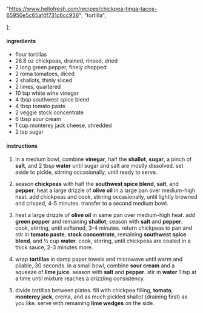   "https://www.hellofresh.com/recipes/chickpea-tinga-tacos-65950e5c65af4f731c6cc936";
  "tortilla",

];

#### ingredients

- flour tortillas
- 26.8 oz chickpeas, drained, rinsed, dried
- 2 long green pepper, finely chopped
- 2 roma tomatoes, diced
- 2 shallots, thinly sliced
- 2 limes, quartered
- 10 tsp white wine vinegar
- 4 tbsp southwest spice blend
- 4 tbsp tomato paste
- 2 veggie stock concentrate
- 6 tbsp sour cream
- 1 cup monterey jack cheese, shredded
- 2 tsp sugar

#### instructions

1. in a medium bowl, combine **vinegar**, half the **shallot**, **sugar**, a pinch of **salt**, and 2 tbsp **water** until sugar and salt are mostly dissolved. set aside to pickle, stirring occasionally, until ready to serve.

2. season **chickpeas** with half the **southwest spice blend**, **salt**, and **pepper**. heat a large drizzle of **olive oil** in a large pan over medium-high heat. add chickpeas and cook, stirring occasionally, until lightly browned and crisped, 4-5 minutes. transfer to a second medium bowl.

3. heat a large drizzle of **olive oil** in same pan over medium-high heat. add **green pepper** and remaining **shallot**; season with **salt** and **pepper**. cook, stirring, until softened, 3-4 minutes. return chickpeas to pan and stir in **tomato paste**, **stock concentrate**, remaining **southwest spice blend**, and ½ cup **water**. cook, stirring, until chickpeas are coated in a thick sauce, 2-3 minutes more.

4. wrap **tortillas** in damp paper towels and microwave until warm and pliable, 30 seconds. in a small bowl, combine **sour cream** and a squeeze of **lime juice**. season with **salt** and **pepper**. stir in **water** 1 tsp at a time until mixture reaches a drizzling consistency.

5. divide tortillas between plates. fill with chickpea filling, **tomato**, **monterey jack**, crema, and as much pickled shallot (draining first) as you like. serve with remaining **lime wedges** on the side.
